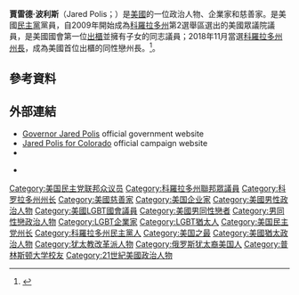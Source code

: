 {{noteTA
|1=zh-cn:贾里德;zh-hant:賈雷德;
}}
{{Infobox officeholder
| name                = 賈雷德·波利斯
| image               = Jared Polis official photo.jpg
| caption             = 
| order               = 第43任科羅拉多州州長
| lieutenant          = {{link-en|黛安·普里馬韋拉|Dianne Primavera}}
| term_start          = 2019年1月8日
| term_end            = 
| predecessor         = [[約翰·希肯盧珀|約翰·希肯盧珀]]
| successor           = 
| state1              = [[科羅拉多州|科羅拉多州]]
| district1           = {{ushr|CO|2|2}}
| term_start1         = 2009年1月3日
| term_end1           = 2009年1月3日
| predecessor1        = [[馬克·尤德爾|馬克·尤德爾]]
| successor1          = {{link-en|喬·內古斯|Joe Neguse}}
| office2             = Member of the <br>[[Colorado_State_Board_of_Education|Colorado State Board of Education]]<br>from the at-large district
| term_start2         = 2001年1月3日
| term_end2           = 2007年1月3日
| predecessor2        = Ben Alexander
| successor2          = ''Seat abolished''
| birth_name          = Jared Schutz
| birth_date          = {{birth date and age|1975|5|12}}<ref name="jewishvirtuallibrary.org">{{cite web |url=https://www.jewishvirtuallibrary.org/jared-polis |title=Jared Polis (1975-) |website=Jewish Virtual Library - A Project of Alice |access-date=April 4, 2021}}</ref>
| birth_place         = 美國科羅拉多州[[波德_(科羅拉多州)|波德]]<ref name="jewishvirtuallibrary.org"/>
| death_date          = 
| death_place         = 
| party               = [[民主黨_(美國)|民主黨]]
| children            = 2
| mother              = [[Susan_Polis_Schutz|Susan Polis]]
| education           = [[普林斯頓大學|普林斯頓大學]] ([[文學學士|AB]])
| net_worth           = $313.6 million (2015)<ref>{{cite web |url=https://www.coloradoindependent.com/2018/11/06/complete-series-jared-polis-profile/ |title=How Jared Polis Gets What He Wants: A Portrait in Four Parts |last=Burness |first=Alex |date=November 6, 2018 |website=The Colorado Independent |access-date=April 4, 2021}}</ref><ref name=OpenSecrets/>
| website             = {{url|colorado.gov/governor|Government website}}
| spouse              = {{marriage|{{link-en|馬龍·雷斯|Marlon Reis}}|2021}}
}}
'''賈雷德·波利斯'''（Jared Polis；{{bd|1975年|5月12日}}）是[[美國|美國]]的一位政治人物、企業家和慈善家。是美國[[民主黨_(美國)|民主黨]]黨員，自2009年開始成為[[科羅拉多州|科羅拉多州]]第2選舉區選出的美國眾議院議員，是美國國會第一位[[出櫃|出櫃]]並擁有子女的同志議員；2018年11月當選[[科羅拉多州州長|科羅拉多州州長]]，成為美國首位出櫃的同性戀州長。<ref>{{cite news | url=http://www.huffingtonpost.com/2011/09/30/jared-polis-openly-gay-parent_n_989422.html | work=Huffington Post | first=Amanda | last=Terkel | title=Jared Polis Becomes First Openly Gay Parent In Congress | date=September 30, 2011 | accessdate=2016-01-05 | archive-date=2019-02-06 | archive-url=https://web.archive.org/web/20190206192737/https://www.huffingtonpost.com/2011/09/30/jared-polis-openly-gay-parent_n_989422.html | dead-url=no }}</ref>。

== 參考資料 ==
{{reflist}}

==外部連結==
{{sisterlinks|d=Q935734|s=Author:Jared Schutz Polis|c=category:Jared Polis|q=Jared Polis|n=no|b=no|v=no|voy=no|m=no|mw=no|wikt=no|species=no}}
*[http://www.colorado.gov/governor/ Governor Jared Polis] official government website
*[http://polisforcolorado.com/ Jared Polis for Colorado] official campaign website
*{{Curlie|Regional/North_America/United_States/Colorado/Government/Federal/US_House_of_Representatives/Jared_Polis_%5BD-2%5D}}
{{CongLinks | congbio=P000598 | votesmart=106220 | fec=H8CO02137 | congress= }}
*{{C-SPAN|jaredpolis}}
{{authority control}}


{{DEFAULTSORT: Polis, Jared}}
[[Category:美国民主党联邦众议员|Category:美国民主党联邦众议员]]
[[Category:科羅拉多州聯邦眾議員|Category:科羅拉多州聯邦眾議員]]
[[Category:科罗拉多州州长|Category:科罗拉多州州长]]
[[Category:美國慈善家|Category:美國慈善家]]
[[Category:美国企业家|Category:美国企业家]]
[[Category:美國男性政治人物|Category:美國男性政治人物]]
[[Category:美國LGBT國會議員|Category:美國LGBT國會議員]]
[[Category:美國男同性戀者|Category:美國男同性戀者]]
[[Category:男同性戀政治人物|Category:男同性戀政治人物]]
[[Category:LGBT企業家|Category:LGBT企業家]]
[[Category:LGBT猶太人|Category:LGBT猶太人]]
[[Category:美国民主党州长|Category:美国民主党州长]]
[[Category:科羅拉多州民主黨人|Category:科羅拉多州民主黨人]]
[[Category:美国之最|Category:美国之最]]
[[Category:美國猶太政治人物|Category:美國猶太政治人物]]
[[Category:犹太教改革派人物|Category:犹太教改革派人物]]
[[Category:俄罗斯犹太裔美国人|Category:俄罗斯犹太裔美国人]]
[[Category:普林斯顿大学校友|Category:普林斯顿大学校友]]
[[Category:21世紀美國政治人物|Category:21世紀美國政治人物]]